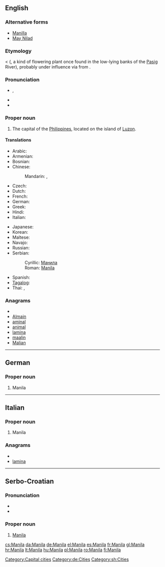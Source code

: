 {{wikipedia}}
{{also|manila}}
==English==

===Alternative forms===
* [[Manilla]] {{qualifier|nonstandard}}
* [[May Nilad]] {{qualifier|historical}}

===Etymology===
{{etyl|tl}} {{term|Maynila|lang=tl}} < {{term|may nilad|lang=tl}} ({{term|may||there is|lang=tl}}, {{term|nilad|lang=tl}} a kind of flowering plant once found in the low-lying banks of the [[Pasig]] River), probably under influence via {{etyl|es}} from {{term|امان الله|أمان الله|sc=Arab|tr=amān Allāh|God’s protection|lang=ar}}.

===Pronunciation===
* {{a|UK}} {{IPA|/məˈnɪl.ə/}}, {{SAMPA|/m@"nIl.@/}}
* {{hyphenation|ma|nila}}
* {{rhymes|ɪlə}}

===Proper noun===
{{en-proper noun}}

# The capital of the [[Philippines]], located on the island of [[Luzon]].

====Translations====
{{trans-top|capital of the Philippines}}
* Arabic: {{t|ar|مانيلا|f|tr=maniila}}
* Armenian: {{t|hy|Մանիլա|tr=Manila}}
* Bosnian: {{t-|bs|Manila|f}}
* Chinese:
*: Mandarin: {{t-|cmn|馬尼拉|sc=Hani}},  {{t-|cmn|马尼拉|tr=Mǎnílā|sc=Hani}}
* Czech: {{t+|cs|Manila|f}}
* Dutch: {{t|nl|Manilla}}
* French: {{t+|fr|Manille|f}}
* German: {{t+|de|Manila|n}}
* Greek: {{t+|el|Μανίλα|f|tr=Maníla}}
* Hindi: {{t|hi|मनीला|tr=Manīlā|xs=Hindi}}
* Italian: {{t-|it|Manila|f}}
{{trans-mid}}
* Japanese: {{t-|ja|マニラ|tr=Manira}}
* Korean: {{t+|ko|마닐라|tr=Manilla|sc=Hang}}
* Maltese: {{t-|mt|Manila|f|xs=Maltese}}
* Navajo: {{tø|nv|Manííla}}
* Russian: {{t-|ru|Манила|f|tr=Maníla}}
* Serbian:
*: Cyrillic: [[Манила#Serbian|Манила]] {{f}}
*: Roman: [[Manila#Serbian|Manila]] {{f}}
* Spanish: {{t+|es|Manila|f}}
* [[Tagalog]]: {{t|tl|Maynila|xs=Tagalog}}
* Thai: {{t|th|มะนิลา|tr=má-ní-laa}},  {{t|th|กรุงมะนิลา|tr=grung-má-ní-laa}}
{{trans-bottom}}

===Anagrams===
* {{alphagram|aailmn}}
* [[Almain#English|Almain]]
* [[aminal#English|aminal]]
* [[animal#English|animal]]
* [[lamina#English|lamina]]
* [[maalin#English|maalin]]
* [[Malian#English|Malian]]

[[Category:Capital cities]]

----

==German==

===Proper noun===
{{infl|de|proper noun}}

# Manila

[[Category:de:Cities]]

----

==Italian==

===Proper noun===
{{inl|it|proper noun|g=f}}

# Manila

===Anagrams===
* {{alphagram|aailmn}}
* [[lamina#Italian|lamina]]

----

==Serbo-Croatian==

===Pronunciation===
* {{IPA|/mânila/|lang=sh}}
* {{hyphenation|Ma|ni|la}}

===Proper noun===
{{sh-proper-noun|g=f|head=Mȁnila|r|Манила|Ма̏нила}}

# [[#English|Manila]]

[[Category:sh:Cities]]

[[cs:Manila]]
[[da:Manila]]
[[de:Manila]]
[[el:Manila]]
[[es:Manila]]
[[fr:Manila]]
[[gl:Manila]]
[[hr:Manila]]
[[lt:Manila]]
[[hu:Manila]]
[[pl:Manila]]
[[ro:Manila]]
[[fi:Manila]]